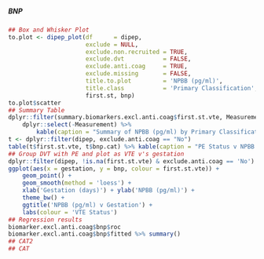 ##### BNP

```r
## Box and Whisker Plot
to.plot <- dipep_plot(df      = dipep,
                      exclude = NULL,
                      exclude.non.recruited = TRUE,
                      exclude.dvt           = FALSE,
                      exclude.anti.coag     = TRUE,
                      exclude.missing       = FALSE,
                      title.to.plot         = 'NPBB (pg/ml)',
                      title.class           = 'Primary Classification',
                      first.st, bnp)
to.plot$scatter
## Summary Table
dplyr::filter(summary.biomarkers.excl.anti.coag$first.st.vte, Measurement == 'BNP') %>%
    dplyr::select(-Measurement) %>%
        kable(caption = "Summary of NPBB (pg/ml) by Primary Classification")
t <- dplyr::filter(dipep, exclude.anti.coag == "No")
table(t$first.st.vte, t$bnp.cat) %>% kable(caption = "PE Status v NPBB (pg/ml) dichotomisation")
## Group DVT with PE and plot as VTE v's gestation
dplyr::filter(dipep, !is.na(first.st.vte) & exclude.anti.coag == 'No') %>%
ggplot(aes(x = gestation, y = bnp, colour = first.st.vte)) +
    geom_point() +
    geom_smooth(method = 'loess') +
    xlab('Gestation (days)') + ylab('NPBB (pg/ml)') +
    theme_bw() +
    ggtitle('NPBB (pg/ml) v Gestation') +
    labs(colour = 'VTE Status')
## Regression results
biomarker.excl.anti.coag$bnp$roc
biomarker.excl.anti.coag$bnp$fitted %>% summary()
## CAT2
## CAT

```
